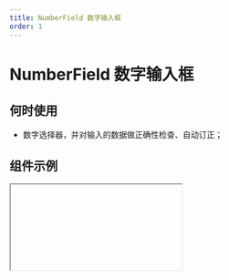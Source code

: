 ```yaml
---
title: NumberField 数字输入框
order: 1
---
```


# NumberField 数字输入框

## 何时使用

- 数字选择器，并对输入的数据做正确性检查、自动订正；

## 组件示例


<Iframe url="https://www.aliwork.com/developer/number-field-v2?isRenderNav=false" />

## 组件属性


<AttrTable
  category="form"
  dataSource={[
    {
      code: 'value',
      type: 'number',
      default: '-',
      desc: '表单组件的默认值',
    },
    {
      code: 'onChange',
      type: '({value: number}) => void',
      default: '-',
      desc: '表单组件值发生改变事件',
    },
    {
      code: 'placeholder',
      type: 'string',
      default: `'请输入数字'`,
      desc: '表单组件占位提示信息',
    },
    {
      code: 'innerBefore',
      type: 'string',
      default: '-',
      desc: '表单组件前缀文案',
    },
    {
      code: 'innerAfter',
      type: 'string',
      default: '-',
      desc: '数字输入框单位文案',
    },
    {
      code: 'thousandsSeparators',
      type: 'boolean',
      default: 'false',
      desc: '是否进行千分位分隔',
    },
    {
      code: 'precision',
      type: 'number',
      default: '0',
      desc: '小数点位数，取值范围在0 - 20',
    },
  ]}
/>